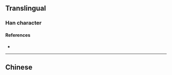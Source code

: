{{character info/new}}
{{also|嶸}}
==Translingual==

===Han character===
{{Han char|rn=46|rad=山|as=09|sn=12|four=|canj=UTBD|ids=⿰山荣}}

====References====
* {{Han ref|kx=0316.381|hdz=10785.030|uh=5D58}}

----

==Chinese==
{{zh-see|嶸}}